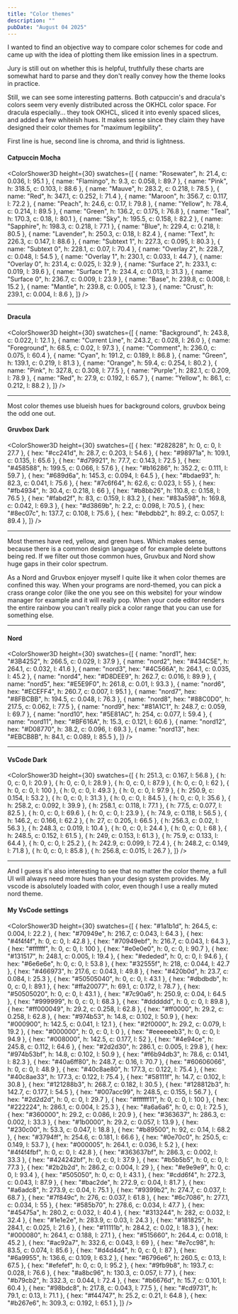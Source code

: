 ```yaml
---
title: "Color themes"
description: ""
pubDate: "August 04 2025"
---
```



I wanted to find an objective way to compare color schemes for code
and came up with the idea of plotting them like emission lines
in a spectrum.

Jury is still out on whether this is helpful, truthfully these
charts are somewhat hard to parse and they don't really convey
how the theme looks in practice.

Still, we can see some interesting patterns. Both catpuccin's and
dracula's colors seem very evenly distributed across the OKHCL
color space. For dracula especially... they took OKHCL,
sliced it into evenly spaced slices, and added a few whiteish hues.
It makes sense since they claim they have designed their color themes
for "maximum legibility".

First line is hue, second line is chroma, and thrid is lightness.

#### Catpuccin Mocha

<ColorShower3D
  height={30}
  swatches={[
    { name: "Rosewater", h: 21.4, c: 0.036, l: 95.1 },
    { name: "Flamingo", h: 9.3, c: 0.058, l: 89.7 },
    { name: "Pink", h: 318.5, c: 0.103, l: 88.6 },
    { name: "Mauve", h: 283.2, c: 0.218, l: 78.5 },
    { name: "Red", h: 347.1, c: 0.252, l: 71.4 },
    { name: "Maroon", h: 356.7, c: 0.117, l: 72.2 },
    { name: "Peach", h: 24.6, c: 0.17, l: 79.8 },
    { name: "Yellow", h: 78.4, c: 0.214, l: 89.5 },
    { name: "Green", h: 136.2, c: 0.175, l: 76.8 },
    { name: "Teal", h: 170.3, c: 0.18, l: 80.1 },
    { name: "Sky", h: 195.5, c: 0.158, l: 82.2 },
    { name: "Sapphire", h: 198.3, c: 0.218, l: 77.1 },
    { name: "Blue", h: 229.4, c: 0.218, l: 80.5 },
    { name: "Lavender", h: 250.3, c: 0.18, l: 82.4 },
    { name: "Text", h: 226.3, c: 0.147, l: 88.6 },
    { name: "Subtext 1", h: 227.3, c: 0.095, l: 80.3 },
    { name: "Subtext 0", h: 228.1, c: 0.07, l: 70.4 },
    { name: "Overlay 2", h: 228.7, c: 0.048, l: 54.5 },
    { name: "Overlay 1", h: 230.1, c: 0.033, l: 44.7 },
    { name: "Overlay 0", h: 231.4, c: 0.025, l: 32.9 },
    { name: "Surface 2", h: 233.1, c: 0.019, l: 39.6 },
    { name: "Surface 1", h: 234.4, c: 0.013, l: 31.3 },
    { name: "Surface 0", h: 236.7, c: 0.009, l: 23.9 },
    { name: "Base", h: 239.8, c: 0.008, l: 15.2 },
    { name: "Mantle", h: 239.8, c: 0.005, l: 12.3 },
    { name: "Crust", h: 239.1, c: 0.004, l: 8.6 },
  ]}
/>

---

#### Dracula

<ColorShower3D
  height={30}
  swatches={[
    { name: "Background", h: 243.8, c: 0.022, l: 12.1 },
    { name: "Current Line", h: 243.2, c: 0.028, l: 26.0 },
    { name: "Foreground", h: 68.5, c: 0.02, l: 97.3 },
    { name: "Comment", h: 236.0, c: 0.075, l: 60.4 },
    { name: "Cyan", h: 191.2, c: 0.189, l: 86.8 },
    { name: "Green", h: 139.1, c: 0.219, l: 81.3 },
    { name: "Orange", h: 59.4, c: 0.254, l: 80.2 },
    { name: "Pink", h: 327.8, c: 0.308, l: 77.5 },
    { name: "Purple", h: 282.1, c: 0.209, l: 78.9 },
    { name: "Red", h: 27.9, c: 0.192, l: 65.7 },
    { name: "Yellow", h: 86.1, c: 0.212, l: 88.2 },
  ]}
/>

---

Most color themes use blueish hues for background colors, gruvbox
being the odd one out.

#### Gruvbox Dark

<ColorShower3D
  height={30}
  swatches={[
    { hex: "#282828", h: 0, c: 0, l: 27.7 },
    { hex: "#cc241d", h: 28.7, c: 0.203, l: 54.6 },
    { hex: "#98971a", h: 109.1, c: 0.135, l: 65.6 },
    { hex: "#d79921", h: 77.7, c: 0.143, l: 72.5 },
    { hex: "#458588", h: 199.5, c: 0.066, l: 57.6 },
    { hex: "#b16286", h: 352.2, c: 0.111, l: 59.7 },
    { hex: "#689d6a", h: 145.3, c: 0.094, l: 64.5 },
    { hex: "#bdae93", h: 82.3, c: 0.041, l: 75.6 },
    { hex: "#7c6f64", h: 62.6, c: 0.023, l: 55 },
    { hex: "#fb4934", h: 30.4, c: 0.218, l: 66 },
    { hex: "#b8bb26", h: 110.8, c: 0.158, l: 76.5 },
    { hex: "#fabd2f", h: 83, c: 0.159, l: 83.2 },
    { hex: "#83a598", h: 169.8, c: 0.042, l: 69.3 },
    { hex: "#d3869b", h: 2.2, c: 0.098, l: 70.5 },
    { hex: "#8ec07c", h: 137.7, c: 0.108, l: 75.6 },
    { hex: "#ebdbb2", h: 89.2, c: 0.057, l: 89.4 },
  ]}
/>

---

Most themes have red, yellow, and green hues. Which makes sense,
because there is a common design language of for example delete
buttons being red. If we filter out those common hues, Gruvbux and
Nord show huge gaps in their color spectrum.

As a Nord and Gruvbox enjoyer myself I quite like it when color themes
are confined this way. When your programs are nord-themed,
you can pick a crass orange color (like the one you see on this website)
for your window manager for example and it will really pop. When
your code editor renders the entire rainbow you can't really pick
a color range that you can use for something else.

---

#### Nord

<ColorShower3D
  height={30}
  swatches={[
    { name: "nord1", hex: "#3B4252", h: 266.5, c: 0.029, l: 37.9 },
    { name: "nord2", hex: "#434C5E", h: 264.1, c: 0.032, l: 41.6 },
    { name: "nord3", hex: "#4C566A", h: 264.1, c: 0.035, l: 45.2 },
    { name: "nord4", hex: "#D8DEE9", h: 262.7, c: 0.016, l: 89.9 },
    { name: "nord5", hex: "#E5E9F0", h: 261.8, c: 0.01, l: 93.3 },
    { name: "nord6", hex: "#ECEFF4", h: 260.7, c: 0.007, l: 95.1 },
    { name: "nord7", hex: "#8FBCBB", h: 194.5, c: 0.048, l: 76.3 },
    { name: "nord8", hex: "#88C0D0", h: 217.5, c: 0.062, l: 77.5 },
    { name: "nord9", hex: "#81A1C1", h: 248.7, c: 0.059, l: 69.7 },
    { name: "nord10", hex: "#5E81AC", h: 254, c: 0.077, l: 59.4 },
    { name: "nord11", hex: "#BF616A", h: 15.3, c: 0.121, l: 60.6 },
    { name: "nord12", hex: "#D08770", h: 38.2, c: 0.096, l: 69.3 },
    { name: "nord13", hex: "#EBCB8B", h: 84.1, c: 0.089, l: 85.5 },
  ]}
/>

---

#### VsCode Dark

<ColorShower3D
  height={30}
  swatches={[
    { h: 251.3, c: 0.167, l: 56.8 },
    { h: 0, c: 0, l: 20.9 },
    { h: 0, c: 0, l: 28.9 },
    { h: 0, c: 0, l: 87.9 },
    { h: 0, c: 0, l: 62 },
    { h: 0, c: 0, l: 100 },
    { h: 0, c: 0, l: 49.3 },
    { h: 0, c: 0, l: 97.9 },
    { h: 250.9, c: 0.154, l: 53.2 },
    { h: 0, c: 0, l: 31.3 },
    { h: 0, c: 0, l: 84.5 },
    { h: 0, c: 0, l: 35.6 },
    { h: 258.2, c: 0.092, l: 39.9 },
    { h: 258.1, c: 0.118, l: 77.1 },
    { h: 77.5, c: 0.077, l: 82.5 },
    { h: 0, c: 0, l: 69.6 },
    { h: 0, c: 0, l: 23.9 },
    { h: 74.9, c: 0.118, l: 56.5 },
    { h: 146.2, c: 0.166, l: 62.2 },
    { h: 27, c: 0.205, l: 66.5 },
    { h: 256.3, c: 0.02, l: 56.3 },
    { h: 248.3, c: 0.019, l: 10.4 },
    { h: 0, c: 0, l: 24.4 },
    { h: 0, c: 0, l: 68 },
    { h: 248.5, c: 0.152, l: 61.5 },
    { h: 249, c: 0.153, l: 61.3 },
    { h: 75.9, c: 0.133, l: 64.4 },
    { h: 0, c: 0, l: 25.2 },
    { h: 242.9, c: 0.099, l: 72.4 },
    { h: 248.2, c: 0.149, l: 71.8 },
    { h: 0, c: 0, l: 85.8 },
    { h: 256.8, c: 0.015, l: 26.7 },
  ]}
/>

---

And I guess it's also interesting to see that no matter the
color theme, a full UI will always need more hues than your
design system provides. My vscode is absolutely loaded with color,
even though I use a really muted nord theme.

#### My VsCode settings

<ColorShower3D
  height={30}
  swatches={[
    { hex: "#1a1b1d", h: 264.5, c: 0.004, l: 22.2 },
    { hex: "#70949e", h: 216.7, c: 0.043, l: 64.3 },
    { hex: "#4f4f4f", h: 0, c: 0, l: 42.8 },
    { hex: "#70949ebf", h: 216.7, c: 0.043, l: 64.3 },
    { hex: "#ffffff", h: 0, c: 0, l: 100 },
    { hex: "#e0e0e0", h: 0, c: 0, l: 90.7 },
    { hex: "#131517", h: 248.1, c: 0.005, l: 19.4 },
    { hex: "#ededed", h: 0, c: 0, l: 94.6 },
    { hex: "#6e6e6e", h: 0, c: 0, l: 53.8 },
    { hex: "#32555f", h: 218, c: 0.044, l: 42.7 },
    { hex: "#466973", h: 217.6, c: 0.043, l: 49.8 },
    { hex: "#420b0d", h: 23.7, c: 0.084, l: 25.3 },
    { hex: "#50505040", h: 0, c: 0, l: 43.1 },
    { hex: "#dbdbdb", h: 0, c: 0, l: 89.1 },
    { hex: "#ffa20077", h: 69.1, c: 0.172, l: 78.7 },
    { hex: "#50505020", h: 0, c: 0, l: 43.1 },
    { hex: "#7c90a6", h: 250.9, c: 0.04, l: 64.5 },
    { hex: "#999999", h: 0, c: 0, l: 68.3 },
    { hex: "#dddddd", h: 0, c: 0, l: 89.8 },
    { hex: "#ff000049", h: 29.2, c: 0.258, l: 62.8 },
    { hex: "#ff0000", h: 29.2, c: 0.258, l: 62.8 },
    { hex: "#974b53", h: 14.8, c: 0.102, l: 50.9 },
    { hex: "#000900", h: 142.5, c: 0.041, l: 12.1 },
    { hex: "#2f0000", h: 29.2, c: 0.079, l: 19.2 },
    { hex: "#000000", h: 0, c: 0, l: 0 },
    { hex: "#eeeeeeb3", h: 0, c: 0, l: 94.9 },
    { hex: "#008000", h: 142.5, c: 0.177, l: 52 },
    { hex: "#4e94ce", h: 245.8, c: 0.112, l: 64.6 },
    { hex: "#2d2d30", h: 286.1, c: 0.005, l: 29.8 },
    { hex: "#974b53bf", h: 14.8, c: 0.102, l: 50.9 },
    { hex: "#f6b94db3", h: 78.6, c: 0.141, l: 82.3 },
    { hex: "#40a6ff80", h: 248.7, c: 0.16, l: 70.7 },
    { hex: "#60606066", h: 0, c: 0, l: 48.9 },
    { hex: "#40c8ae80", h: 177.3, c: 0.122, l: 75.4 },
    { hex: "#40c8ae33", h: 177.3, c: 0.122, l: 75.4 },
    { hex: "#58111f", h: 14.7, c: 0.102, l: 30.8 },
    { hex: "#121288b3", h: 268.7, c: 0.182, l: 30.5 },
    { hex: "#128812b3", h: 142.7, c: 0.177, l: 54.5 },
    { hex: "#007acc99", h: 248.5, c: 0.155, l: 56.7 },
    { hex: "#2d2d2d", h: 0, c: 0, l: 29.7 },
    { hex: "#ffffff11", h: 0, c: 0, l: 100 },
    { hex: "#222224", h: 286.1, c: 0.004, l: 25.3 },
    { hex: "#a6a6a6", h: 0, c: 0, l: 72.5 },
    { hex: "#360000", h: 29.2, c: 0.086, l: 20.9 },
    { hex: "#363637", h: 286.3, c: 0.002, l: 33.3 },
    { hex: "#1b0000", h: 29.2, c: 0.057, l: 13.9 },
    { hex: "#230c00", h: 53.3, c: 0.047, l: 18.8 },
    { hex: "#b89500", h: 92, c: 0.14, l: 68.2 },
    { hex: "#3794ff", h: 254.6, c: 0.181, l: 66.6 },
    { hex: "#0e70c0", h: 250.5, c: 0.149, l: 53.7 },
    { hex: "#000005", h: 264.1, c: 0.036, l: 5.2 },
    { hex: "#4f4f4fbf", h: 0, c: 0, l: 42.8 },
    { hex: "#363637bf", h: 286.3, c: 0.002, l: 33.3 },
    { hex: "#424242bf", h: 0, c: 0, l: 37.9 },
    { hex: "#b5b5b5", h: 0, c: 0, l: 77.3 },
    { hex: "#2b2b2d", h: 286.2, c: 0.004, l: 29 },
    { hex: "#e9e9e9", h: 0, c: 0, l: 93.4 },
    { hex: "#505050", h: 0, c: 0, l: 43.1 },
    { hex: "#cdd6f4", h: 272.3, c: 0.043, l: 87.9 },
    { hex: "#bac2de", h: 272.9, c: 0.04, l: 81.7 },
    { hex: "#a6adc8", h: 273.9, c: 0.04, l: 75.1 },
    { hex: "#9399b2", h: 274.7, c: 0.037, l: 68.7 },
    { hex: "#7f849c", h: 276, c: 0.037, l: 61.8 },
    { hex: "#6c7086", h: 277.1, c: 0.034, l: 55 },
    { hex: "#585b70", h: 278.6, c: 0.034, l: 47.7 },
    { hex: "#45475a", h: 280.2, c: 0.032, l: 40.4 },
    { hex: "#313244", h: 282, c: 0.032, l: 32.4 },
    { hex: "#1e1e2e", h: 283.9, c: 0.03, l: 24.3 },
    { hex: "#181825", h: 284.1, c: 0.025, l: 21.6 },
    { hex: "#11111b", h: 284.2, c: 0.02, l: 18.3 },
    { hex: "#000080", h: 264.1, c: 0.188, l: 27.1 },
    { hex: "#515660", h: 264.4, c: 0.018, l: 45.2 },
    { hex: "#ac92a7", h: 332.6, c: 0.043, l: 69 },
    { hex: "#e7cc98", h: 83.5, c: 0.074, l: 85.6 },
    { hex: "#d4d4d4", h: 0, c: 0, l: 87 },
    { hex: "#6a9955", h: 136.6, c: 0.109, l: 63.2 },
    { hex: "#6796e6", h: 260.5, c: 0.13, l: 67.5 },
    { hex: "#efefef", h: 0, c: 0, l: 95.2 },
    { hex: "#9fb9b8", h: 193.7, c: 0.028, l: 76.6 },
    { hex: "#a8bc96", h: 130.3, c: 0.057, l: 77 },
    { hex: "#b79cb2", h: 332.3, c: 0.044, l: 72.4 },
    { hex: "#b6676d", h: 15.7, c: 0.101, l: 60.4 },
    { hex: "#98bdc8", h: 217.8, c: 0.043, l: 77.5 },
    { hex: "#cd9731", h: 79.1, c: 0.13, l: 71.1 },
    { hex: "#f44747", h: 25.2, c: 0.21, l: 64.8 },
    { hex: "#b267e6", h: 309.3, c: 0.192, l: 65.1 },
  ]}
/>
